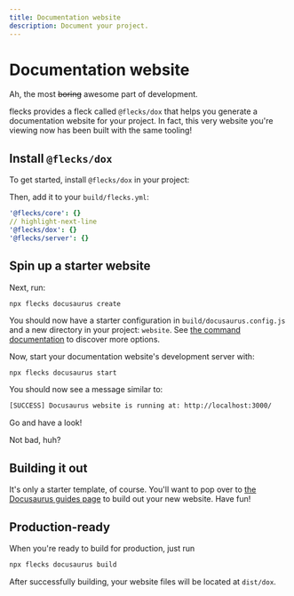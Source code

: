 ```yaml
---
title: Documentation website
description: Document your project.
---
```



# Documentation website

Ah, the most ~~boring~~ awesome part of development.

flecks provides a fleck called `@flecks/dox` that helps you generate a documentation website for
your project. In fact, this very website you're viewing now has been built with the same tooling!

## Install `@flecks/dox`

To get started, install `@flecks/dox` in your project:

<InstallPackage pkg="@flecks/dox" />

Then, add it to your `build/flecks.yml`:

```yml
'@flecks/core': {}
// highlight-next-line
'@flecks/dox': {}
'@flecks/server': {}
```

## Spin up a starter website

Next, run:

```bash
npx flecks docusaurus create
```

You should now have a starter configuration in `build/docusaurus.config.js` and a new directory
in your project: `website`. See [the command documentation](/docs/cli#docusaurus) to discover more
options.

Now, start your documentation website's development server with:

```
npx flecks docusaurus start
```

You should now see a message similar to:

```bash
[SUCCESS] Docusaurus website is running at: http://localhost:3000/
```

Go and have a look!

<ImageRow>
  <ThemedImage
    alt="Screenshot of the front page of the generated documentation site"
    sources={{
      light: useBaseUrl('/flecks-dox-1-light.png'),
      dark: useBaseUrl('/flecks-dox-1.png'),
    }}
  />
  <ThemedImage
    alt="Screenshot of the documentation introduction page of the generated documentation site"
    sources={{
      light: useBaseUrl('/flecks-dox-2-light.png'),
      dark: useBaseUrl('/flecks-dox-2.png'),
    }}
  />
</ImageRow>

Not bad, huh?

## Building it out

It's only a starter template, of course. You'll want to pop over to
[the Docusaurus guides page](https://docusaurus.io/docs/category/guides) to build out your new
website. Have fun!

## Production-ready

When you're ready to build for production, just run

```bash
npx flecks docusaurus build
```

After successfully building, your website files will be located at `dist/dox`.
